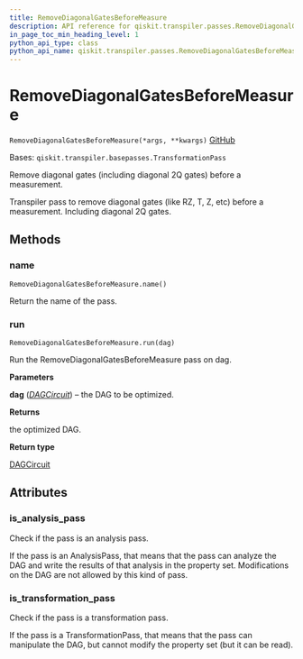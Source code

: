 ```yaml
---
title: RemoveDiagonalGatesBeforeMeasure
description: API reference for qiskit.transpiler.passes.RemoveDiagonalGatesBeforeMeasure
in_page_toc_min_heading_level: 1
python_api_type: class
python_api_name: qiskit.transpiler.passes.RemoveDiagonalGatesBeforeMeasure
---
```


# RemoveDiagonalGatesBeforeMeasure

<span id="qiskit.transpiler.passes.RemoveDiagonalGatesBeforeMeasure" />

`RemoveDiagonalGatesBeforeMeasure(*args, **kwargs)` [GitHub](https://github.com/qiskit/qiskit/tree/stable/0.19/qiskit/transpiler/passes/optimization/remove_diagonal_gates_before_measure.py "view source code")

Bases: `qiskit.transpiler.basepasses.TransformationPass`

Remove diagonal gates (including diagonal 2Q gates) before a measurement.

Transpiler pass to remove diagonal gates (like RZ, T, Z, etc) before a measurement. Including diagonal 2Q gates.

## Methods

### name

<span id="qiskit.transpiler.passes.RemoveDiagonalGatesBeforeMeasure.name" />

`RemoveDiagonalGatesBeforeMeasure.name()`

Return the name of the pass.

### run

<span id="qiskit.transpiler.passes.RemoveDiagonalGatesBeforeMeasure.run" />

`RemoveDiagonalGatesBeforeMeasure.run(dag)`

Run the RemoveDiagonalGatesBeforeMeasure pass on dag.

**Parameters**

**dag** ([*DAGCircuit*](qiskit.dagcircuit.DAGCircuit "qiskit.dagcircuit.DAGCircuit")) – the DAG to be optimized.

**Returns**

the optimized DAG.

**Return type**

[DAGCircuit](qiskit.dagcircuit.DAGCircuit "qiskit.dagcircuit.DAGCircuit")

## Attributes

<span id="qiskit.transpiler.passes.RemoveDiagonalGatesBeforeMeasure.is_analysis_pass" />

### is\_analysis\_pass

Check if the pass is an analysis pass.

If the pass is an AnalysisPass, that means that the pass can analyze the DAG and write the results of that analysis in the property set. Modifications on the DAG are not allowed by this kind of pass.

<span id="qiskit.transpiler.passes.RemoveDiagonalGatesBeforeMeasure.is_transformation_pass" />

### is\_transformation\_pass

Check if the pass is a transformation pass.

If the pass is a TransformationPass, that means that the pass can manipulate the DAG, but cannot modify the property set (but it can be read).

